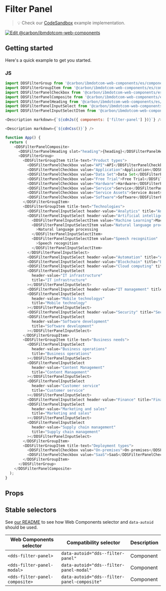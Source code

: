 
# Filter Panel

> 💡 Check our
> [CodeSandbox](https://githubbox.com/carbon-design-system/carbon-for-ibm-dotcom/tree/master/packages/web-components/examples/codesandbox/components-react/filter-panel)
> example implementation.

[![Edit @carbon/ibmdotcom-web-components](https://codesandbox.io/static/img/play-codesandbox.svg)](https://githubbox.com/carbon-design-system/carbon-for-ibm-dotcom/tree/master/packages/web-components/examples/codesandbox/components-react/filter-panel)

## Getting started

Here's a quick example to get you started.

### JS

```javascript
import DDSFilterGroup from '@carbon/ibmdotcom-web-components/es/components-react/filter-panel/filter-group';
import DDSFilterGroupItem from '@carbon/ibmdotcom-web-components/es/components-react/filter-panel/filter-group-item';
import DDSFilterPanelCheckbox from '@carbon/ibmdotcom-web-components/es/components-react/filter-panel/filter-panel-checkbox';
import DDSFilterPanelComposite from '@carbon/ibmdotcom-web-components/es/components-react/filter-panel/filter-panel-composite';
import DDSFilterPanelHeading from '@carbon/ibmdotcom-web-components/es/components-react/filter-panel/filter-panel-heading';
import DDSFilterPanelInputSelect from '@carbon/ibmdotcom-web-components/es/components-react/filter-panel/filter-panel-input-select';
import DDSFilterPanelInputSelectItem from '@carbon/ibmdotcom-web-components/es/components-react/filter-panel/filter-panel-input-select-item';

<Description markdown={`${cdnJs({ components: ['filter-panel'] })}`} />

<Description markdown={`${cdnCss()}`} />

function App() {
  return (
    <DDSFilterPanelComposite>
      <DDSFilterPanelHeading slot="heading">{heading}</DDSFilterPanelHeading>
      <DDSFilterGroup>
        <DDSFilterGroupItem title-text="Product types">
          <DDSFilterPanelCheckbox value="API">API</DDSFilterPanelCheckbox>
          <DDSFilterPanelCheckbox value="Application">Application</DDSFilterPanelCheckbox>
          <DDSFilterPanelCheckbox value="Data Set">Data Set</DDSFilterPanelCheckbox>
          <DDSFilterPanelCheckbox value="Free Trial">Free Trial</DDSFilterPanelCheckbox>
          <DDSFilterPanelCheckbox value="Hardware">Hardware</DDSFilterPanelCheckbox>
          <DDSFilterPanelCheckbox value="Service">Service</DDSFilterPanelCheckbox>
          <DDSFilterPanelCheckbox value="Service Assets">Service Assets</DDSFilterPanelCheckbox>
          <DDSFilterPanelCheckbox value="Software">Software</DDSFilterPanelCheckbox>
        </DDSFilterGroupItem>
        <DDSFilterGroupItem title-text="Technologies">
          <DDSFilterPanelInputSelect header-value="Analytics" title="Analytics"></DDSFilterPanelInputSelect>
          <DDSFilterPanelInputSelect header-value="Artificial intelligence" title="Artificial intelligence">
            <DDSFilterPanelInputSelectItem value="Machine Learning">Machine Learning</DDSFilterPanelInputSelectItem>
            <DDSFilterPanelInputSelectItem value="Natural language processing"
              >Natural language processing
            </DDSFilterPanelInputSelectItem>
            <DDSFilterPanelInputSelectItem value="Speech recognition"
              >Speech recognition
            </DDSFilterPanelInputSelectItem>
          </DDSFilterPanelInputSelect>
          <DDSFilterPanelInputSelect header-value="Automation" title="Automation"></DDSFilterPanelInputSelect>
          <DDSFilterPanelInputSelect header-value="Blockchain" title="Blockchain"></DDSFilterPanelInputSelect>
          <DDSFilterPanelInputSelect header-value="Cloud computing" title="Cloud computing"></DDSFilterPanelInputSelect>
          <DDSFilterPanelInputSelect
            header-value="IT infrastructure"
            title="IT infrastructure"
          ></DDSFilterPanelInputSelect>
          <DDSFilterPanelInputSelect header-value="IT management" title="IT management"></DDSFilterPanelInputSelect>
          <DDSFilterPanelInputSelect
            header-value="Mobile technologys"
            title="Mobile technology"
          ></DDSFilterPanelInputSelect>
          <DDSFilterPanelInputSelect header-value="Security" title="Security"></DDSFilterPanelInputSelect>
          <DDSFilterPanelInputSelect
            header-value="Software development"
            title="Software development"
          ></DDSFilterPanelInputSelect>
        </DDSFilterGroupItem>
        <DDSFilterGroupItem title-text="Business needs">
          <DDSFilterPanelInputSelect
            header-value="Business operations"
            title="Business operations"
          ></DDSFilterPanelInputSelect>
          <DDSFilterPanelInputSelect
            header-value="Content Management"
            title="Content Management"
          ></DDSFilterPanelInputSelect>
          <DDSFilterPanelInputSelect
            header-value="Customer service"
            title="Customer service"
          ></DDSFilterPanelInputSelect>
          <DDSFilterPanelInputSelect header-value="Finance" title="Finance"></DDSFilterPanelInputSelect>
          <DDSFilterPanelInputSelect
            header-value="Marketing and sales"
            title="Marketing and sales"
          ></DDSFilterPanelInputSelect>
          <DDSFilterPanelInputSelect
            header-value="Supply chain management"
            title="Supply chain management"
          ></DDSFilterPanelInputSelect>
        </DDSFilterGroupItem>
        <DDSFilterGroupItem title-text="Deployment types">
          <DDSFilterPanelCheckbox value="On-premises">On-premises</DDSFilterPanelCheckbox>
          <DDSFilterPanelCheckbox value="SaaS">SaaS</DDSFilterPanelCheckbox>
        </DDSFilterGroupItem>
      </DDSFilterGroup>
    </DDSFilterPanelComposite>
  );
}
```

## Props

<Props of={PropTypesRef} />

## Stable selectors

See [our README](https://github.com/carbon-design-system/carbon-for-ibm-dotcom/tree/master/packages/web-components#stable-selectors-for-analytics-and-integratione2e-testing-in-web-components) to see how Web Components selector and `data-autoid` should be used.

| Web Components selector | Compatibility selector         | Description |
| ----------------------- | ------------------------------ | ----------- |
| `<dds-filter-panel>`                 | `data-autoid="dds--filter-panel"` | Component   |
| `<dds-filter-panel-modal>`           | `data-autoid="dds--filter-panel-modal"` | Component   |
| `<dds-filter-panel-composite>`       | `data-autoid="dds--filter-panel-composite"` | Component   |

<Description markdown={contributing} />
